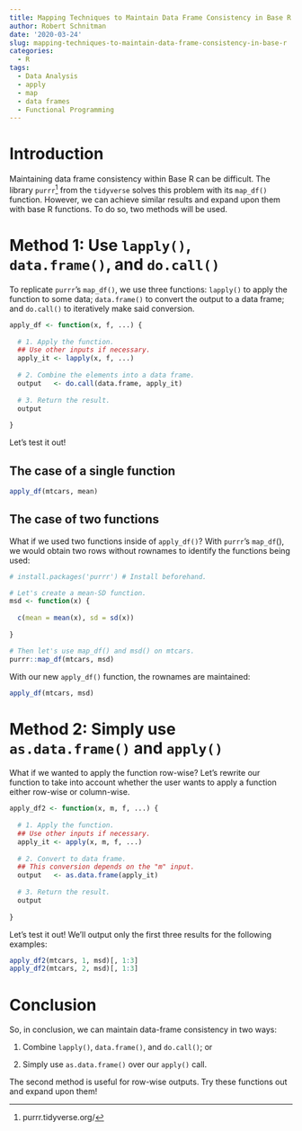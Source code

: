 ```yaml
---
title: Mapping Techniques to Maintain Data Frame Consistency in Base R
author: Robert Schnitman
date: '2020-03-24'
slug: mapping-techniques-to-maintain-data-frame-consistency-in-base-r
categories:
  - R
tags:
  - Data Analysis
  - apply
  - map
  - data frames
  - Functional Programming
---
```


# Introduction
Maintaining data frame consistency within Base R can be difficult. The library `purrr`[^1] from the `tidyverse` solves this problem with its `map_df()` function. However, we can achieve similar results and expand upon them with base R functions. To do so, two methods will be used.

# Method 1: Use `lapply()`, `data.frame()`, and `do.call()`

To replicate `purrr`'s `map_df()`, we use three functions: `lapply()` to apply the function to some data; `data.frame()` to convert the output to a data frame; and `do.call()` to iteratively make said conversion.

[^1]: purrr.tidyverse.org/

```r
apply_df <- function(x, f, ...) {
  
  # 1. Apply the function. 
  ## Use other inputs if necessary.
  apply_it <- lapply(x, f, ...)
  
  # 2. Combine the elements into a data frame.
  output   <- do.call(data.frame, apply_it)
  
  # 3. Return the result.
  output
  
}
```

Let's test it out!

## The case of a single function

```r
apply_df(mtcars, mean)
```

## The case of two functions

What if we used two functions inside of `apply_df()`? With `purrr`'s `map_df`(), we would obtain two rows without rownames to identify the functions being used:

```r
# install.packages('purrr') # Install beforehand.

# Let's create a mean-SD function.
msd <- function(x) {
 
  c(mean = mean(x), sd = sd(x)) 
  
}

# Then let's use map_df() and msd() on mtcars.
purrr::map_df(mtcars, msd)
```

With our new `apply_df()` function, the rownames are maintained:

```r
apply_df(mtcars, msd)
```

# Method 2: Simply use `as.data.frame()` and `apply()`

What if we wanted to apply the function row-wise? Let's rewrite our function to take into account whether the user wants to apply a function either row-wise or column-wise.

```r
apply_df2 <- function(x, m, f, ...) {
  
  # 1. Apply the function. 
  ## Use other inputs if necessary.
  apply_it <- apply(x, m, f, ...) 
  
  # 2. Convert to data frame.
  ## This conversion depends on the "m" input.
  output   <- as.data.frame(apply_it)
  
  # 3. Return the result.
  output
  
}
```

Let's test it out! We'll output only the first three results for the following examples:

```r
apply_df2(mtcars, 1, msd)[, 1:3]
apply_df2(mtcars, 2, msd)[, 1:3]
```

# Conclusion

So, in conclusion, we can  maintain data-frame consistency in two ways: 

1. Combine `lapply()`, `data.frame()`, and `do.call()`; or

2. Simply use `as.data.frame()` over our `apply()` call.

The second method is useful for row-wise outputs. Try these functions out and expand upon them!
